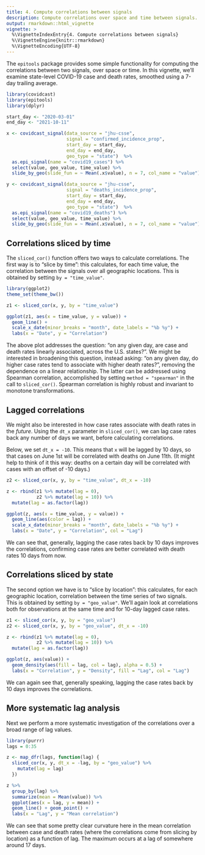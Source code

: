 ```yaml
---
title: 4. Compute correlations between signals
description: Compute correlations over space and time between signals.
output: rmarkdown::html_vignette
vignette: >
  %\VignetteIndexEntry{4. Compute correlations between signals}
  %\VignetteEngine{knitr::rmarkdown}
  %\VignetteEncoding{UTF-8}
---
```


The `epitools` package provides some simple functionality for computing the 
correlations between two signals, over space or time. In this vignette, we'll
examine state-level COVID-19 case and death rates, smoothed using a 7-day
trailing average.

```r
library(covidcast)
library(epitools)
library(dplyr)

start_day <- "2020-03-01"
end_day <- "2021-10-11"

x <- covidcast_signal(data_source = "jhu-csse", 
                      signal = "confirmed_incidence_prop",
                      start_day = start_day, 
                      end_day = end_day,
                      geo_type = "state")  %>%
  as.epi_signal(name = "covid19_cases") %>%
  select(value, geo_value, time_value) %>%
  slide_by_geo(slide_fun = ~ Mean(.x$value), n = 7, col_name = "value") 

y <- covidcast_signal(data_source = "jhu-csse", 
                      signal = "deaths_incidence_prop",
                      start_day = start_day, 
                      end_day = end_day,
                      geo_type = "state")  %>%
  as.epi_signal(name = "covid19_deaths") %>%
  select(value, geo_value, time_value) %>%
  slide_by_geo(slide_fun = ~ Mean(.x$value), n = 7, col_name = "value") 
```

## Correlations sliced by time

The `sliced_cor()` function offers two ways to calculate correlations. The first 
way is to "slice by time": this calculates, for each time value, the correlation 
between the signals over all geographic locations. This is obtained by setting 
`by = "time_value"`.

```r
library(ggplot2)
theme_set(theme_bw())

z1 <- sliced_cor(x, y, by = "time_value")

ggplot(z1, aes(x = time_value, y = value)) + 
  geom_line() +
  scale_x_date(minor_breaks = "month", date_labels = "%b %y") +
  labs(x = "Date", y = "Correlation")
```

The above plot addresses the question: "on any given day, are case and death
rates linearly associated, across the U.S. states?". We might be interested in
broadening this question, instead asking: "on any given day, do higher case
rates tend to associate with higher death rates?", removing the dependence on a
linear relationship. The latter can be addressed using Spearman correlation,
accomplished by setting `method = "spearman"` in the call to `sliced_cor()`.
Spearman correlation is highly robust and invariant to monotone transformations.

## Lagged correlations

We might also be interested in how case rates associate with death rates in the
*future*. Using the `dt_x` parameter in `sliced_cor()`, we can lag case rates
back any number of days we want, before calculating correlations.

Below, we set `dt_x = -10`. This means that `x` will be lagged by 10 days, so
that cases on June 1st will be correlated with deaths on June 11th. (It might 
help to think of it this way: deaths on a certain day will be correlated with 
cases with an offset of -10 days.)

```r
z2 <- sliced_cor(x, y, by = "time_value", dt_x = -10)

z <- rbind(z1 %>% mutate(lag = 0), 
           z2 %>% mutate(lag = 10)) %>%
  mutate(lag = as.factor(lag))

ggplot(z, aes(x = time_value, y = value)) +
  geom_line(aes(color = lag)) +
  scale_x_date(minor_breaks = "month", date_labels = "%b %y") +
  labs(x = "Date", y = "Correlation", col = "Lag") 
```

We can see that, generally, lagging the case rates back by 10 days improves the
correlations, confirming case rates are better correlated with death rates 10
days from now.

## Correlations sliced by state

The second option we have is to "slice by location": this calculates, for each
geographic location, correlation between the time series of two signals. This
is obtained by setting `by = "geo_value"`. We'll again look at correlations
both for observations at the same time and for 10-day lagged case rates.

```r
z1 <- sliced_cor(x, y, by = "geo_value")
z2 <- sliced_cor(x, y, by = "geo_value", dt_x = -10)

z <- rbind(z1 %>% mutate(lag = 0), 
           z2 %>% mutate(lag = 10)) %>%
  mutate(lag = as.factor(lag))

ggplot(z, aes(value)) +
  geom_density(aes(fill = lag, col = lag), alpha = 0.5) +
  labs(x = "Correlation", y = "Density", fill = "Lag", col = "Lag") 
```

We can again see that, generally speaking, lagging the case rates back by 10 
days improves the correlations.

## More systematic lag analysis

Next we perform a more systematic investigation of the correlations over a broad
range of lag values. 

```r
library(purrr)
lags = 0:35

z <- map_dfr(lags, function(lag) {
  sliced_cor(x, y, dt_x = -lag, by = "geo_value") %>% 
    mutate(lag = lag) 
  })

z %>%
  group_by(lag) %>%
  summarize(mean = Mean(value)) %>%
  ggplot(aes(x = lag, y = mean)) + 
  geom_line() + geom_point() +
  labs(x = "Lag", y = "Mean correlation")
```

We can see that some pretty clear curvature here in the mean correlation between 
case and death rates (where the correlations come from slicing by location) as
a function of lag. The maximum occurs at a lag of somewhere around 17 days.